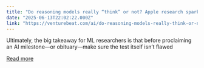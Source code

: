 ```yaml
---
title: "Do reasoning models really “think” or not? Apple research sparks lively debate, response"
date: "2025-06-13T22:02:22.000Z"
link: "https://venturebeat.com/ai/do-reasoning-models-really-think-or-not-apple-research-sparks-lively-debate-response/"
---
```


Ultimately, the big takeaway for ML researchers is that before proclaiming an AI milestone—or obituary—make sure the test itself isn’t flawed

[Read more](https://venturebeat.com/ai/do-reasoning-models-really-think-or-not-apple-research-sparks-lively-debate-response/)
